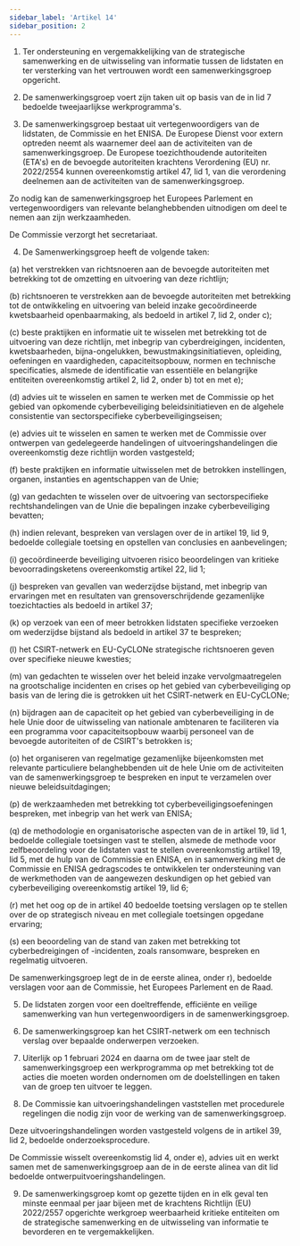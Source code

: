 ```yaml
---
sidebar_label: 'Artikel 14'
sidebar_position: 2
---
```


1. Ter ondersteuning en vergemakkelijking van de strategische samenwerking en de uitwisseling van informatie tussen de lidstaten en ter versterking van het vertrouwen wordt een samenwerkingsgroep opgericht.

2. De samenwerkingsgroep voert zijn taken uit op basis van de in lid 7 bedoelde tweejaarlijkse werkprogramma's.

3. De samenwerkingsgroep bestaat uit vertegenwoordigers van de lidstaten, de Commissie en het ENISA. De Europese Dienst voor extern optreden neemt als waarnemer deel aan de activiteiten van de samenwerkingsgroep. De Europese toezichthoudende autoriteiten (ETA's) en de bevoegde autoriteiten krachtens Verordening (EU) nr. 2022/2554 kunnen overeenkomstig artikel 47, lid 1, van die verordening deelnemen aan de activiteiten van de samenwerkingsgroep.

Zo nodig kan de samenwerkingsgroep het Europees Parlement en vertegenwoordigers van relevante belanghebbenden uitnodigen om deel te nemen aan zijn werkzaamheden.

De Commissie verzorgt het secretariaat.

4. De Samenwerkingsgroep heeft de volgende taken:

(a) het verstrekken van richtsnoeren aan de bevoegde autoriteiten met betrekking tot de omzetting en uitvoering van deze richtlijn;

(b) richtsnoeren te verstrekken aan de bevoegde autoriteiten met betrekking tot de ontwikkeling en uitvoering van beleid inzake gecoördineerde kwetsbaarheid openbaarmaking, als bedoeld in artikel 7, lid 2, onder c);

(c) beste praktijken en informatie uit te wisselen met betrekking tot de uitvoering van deze richtlijn, met inbegrip van cyberdreigingen, incidenten, kwetsbaarheden, bijna-ongelukken, bewustmakingsinitiatieven, opleiding, oefeningen en vaardigheden, capaciteitsopbouw, normen en technische specificaties, alsmede de identificatie van essentiële en belangrijke entiteiten overeenkomstig artikel 2, lid 2, onder b) tot en met e);

(d) advies uit te wisselen en samen te werken met de Commissie op het gebied van opkomende cyberbeveiliging beleidsinitiatieven en de algehele consistentie van sectorspecifieke cyberbeveiligingseisen;

(e) advies uit te wisselen en samen te werken met de Commissie over ontwerpen van gedelegeerde handelingen of uitvoeringshandelingen die overeenkomstig deze richtlijn worden vastgesteld;

(f) beste praktijken en informatie uitwisselen met de betrokken instellingen, organen, instanties en agentschappen van de Unie;

(g) van gedachten te wisselen over de uitvoering van sectorspecifieke rechtshandelingen van de Unie die bepalingen inzake cyberbeveiliging bevatten;

(h) indien relevant, bespreken van verslagen over de in artikel 19, lid 9, bedoelde collegiale toetsing en opstellen van conclusies en aanbevelingen;

(i) gecoördineerde beveiliging uitvoeren risico beoordelingen van kritieke bevoorradingsketens overeenkomstig artikel 22, lid 1;

(j) bespreken van gevallen van wederzijdse bijstand, met inbegrip van ervaringen met en resultaten van grensoverschrijdende gezamenlijke toezichtacties als bedoeld in artikel 37;

(k) op verzoek van een of meer betrokken lidstaten specifieke verzoeken om wederzijdse bijstand als bedoeld in artikel 37 te bespreken;

(l) het CSIRT-netwerk en EU-CyCLONe strategische richtsnoeren geven over specifieke nieuwe kwesties;

(m) van gedachten te wisselen over het beleid inzake vervolgmaatregelen na grootschalige incidenten en crises op het gebied van cyberbeveiliging op basis van de lering die is getrokken uit het CSIRT-netwerk en EU-CyCLONe;

(n) bijdragen aan de capaciteit op het gebied van cyberbeveiliging in de hele Unie door de uitwisseling van nationale ambtenaren te faciliteren via een programma voor capaciteitsopbouw waarbij personeel van de bevoegde autoriteiten of de CSIRT's betrokken is;

(o) het organiseren van regelmatige gezamenlijke bijeenkomsten met relevante particuliere belanghebbenden uit de hele Unie om de activiteiten van de samenwerkingsgroep te bespreken en input te verzamelen over nieuwe beleidsuitdagingen;

(p) de werkzaamheden met betrekking tot cyberbeveiligingsoefeningen bespreken, met inbegrip van het werk van ENISA;

(q) de methodologie en organisatorische aspecten van de in artikel 19, lid 1, bedoelde collegiale toetsingen vast te stellen, alsmede de methode voor zelfbeoordeling voor de lidstaten vast te stellen overeenkomstig artikel 19, lid 5, met de hulp van de Commissie en ENISA, en in samenwerking met de Commissie en ENISA gedragscodes te ontwikkelen ter ondersteuning van de werkmethoden van de aangewezen deskundigen op het gebied van cyberbeveiliging overeenkomstig artikel 19, lid 6;

(r) met het oog op de in artikel 40 bedoelde toetsing verslagen op te stellen over de op strategisch niveau en met collegiale toetsingen opgedane ervaring;

(s) een beoordeling van de stand van zaken met betrekking tot cyberbedreigingen of -incidenten, zoals ransomware, bespreken en regelmatig uitvoeren.

De samenwerkingsgroep legt de in de eerste alinea, onder r), bedoelde verslagen voor aan de Commissie, het Europees Parlement en de Raad.

5. De lidstaten zorgen voor een doeltreffende, efficiënte en veilige samenwerking van hun vertegenwoordigers in de samenwerkingsgroep.

6. De samenwerkingsgroep kan het CSIRT-netwerk om een technisch verslag over bepaalde onderwerpen verzoeken.

7. Uiterlijk op 1 februari 2024 en daarna om de twee jaar stelt de samenwerkingsgroep een werkprogramma op met betrekking tot de acties die moeten worden ondernomen om de doelstellingen en taken van de groep ten uitvoer te leggen.

8. De Commissie kan uitvoeringshandelingen vaststellen met procedurele regelingen die nodig zijn voor de werking van de samenwerkingsgroep.

Deze uitvoeringshandelingen worden vastgesteld volgens de in artikel 39, lid 2, bedoelde onderzoeksprocedure.

De Commissie wisselt overeenkomstig lid 4, onder e), advies uit en werkt samen met de samenwerkingsgroep aan de in de eerste alinea van dit lid bedoelde ontwerpuitvoeringshandelingen.

9. De samenwerkingsgroep komt op gezette tijden en in elk geval ten minste eenmaal per jaar bijeen met de krachtens Richtlijn (EU) 2022/2557 opgerichte werkgroep weerbaarheid kritieke entiteiten om de strategische samenwerking en de uitwisseling van informatie te bevorderen en te vergemakkelijken.
